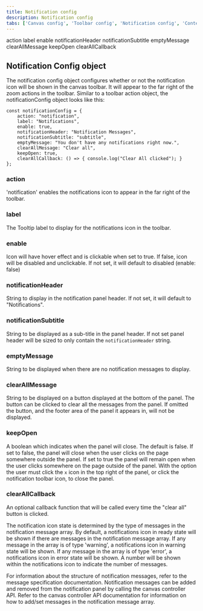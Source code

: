 ```yaml
---
title: Notification config
description: Notification config
tabs: ['Canvas config', 'Toolbar config', 'Notification config', 'Context menu config', 'Keyboard config']
---
```


<AnchorLinks small>
  <AnchorLink>action</AnchorLink>
  <AnchorLink>label</AnchorLink>
  <AnchorLink>enable</AnchorLink>
  <AnchorLink>notificationHeader</AnchorLink>
  <AnchorLink>notificationSubtitle</AnchorLink>
  <AnchorLink>emptyMessage</AnchorLink>
  <AnchorLink>clearAllMessage</AnchorLink>
  <AnchorLink>keepOpen</AnchorLink>
  <AnchorLink>clearAllCallback</AnchorLink>
</AnchorLinks>


## Notification Config object

The notification config object configures whether or not the notification icon will be shown in the canvas toolbar. It will appear to the far right of the zoom actions in the toolbar. Similar to a toolbar action object, the notificationConfig object looks like this:

```
const notificationConfig = { 
    action: "notification",
    label: "Notifications",
    enable: true,
    notificationHeader: "Notification Messages",
    notificationSubtitle: "subtitle",
    emptyMessage: "You don't have any notifications right now.",
    clearAllMessage: "Clear all",
    keepOpen: true,
    clearAllCallback: () => { console.log("Clear All clicked"); }
};
```

### action 
'notification' enables the notifications icon to appear in the far right of the toolbar.

### label
The Tooltip label to display for the notifications icon in the toolbar.

### enable
Icon will have hover effect and is clickable when set to true. If false, icon will be disabled and unclickable. If not set, it will default to disabled (enable: false)

### notificationHeader
String to display in the notification panel header. If not set, it will default to "Notifications".

### notificationSubtitle
String to be displayed as a sub-title in the panel header. If not set panel header will be sized to only contain the `notificationHeader` string.

### emptyMessage
String to be displayed when there are no notification messages to display.

### clearAllMessage
String to be displayed on a button displayed at the bottom of the panel. The button can be clicked to clear all the messages from the panel. If omitted the button, and the footer area of the panel it appears in, will not be displayed.

### keepOpen
A boolean which indicates when the panel will close. The default is false. If set to false, the panel will close when the user clicks on the page somewhere outside the panel. If set to true the panel will remain open when the user clicks somewhere on the page outside of the panel. With the option the user must click the `x` icon in the top right of the panel, or click the notification toolbar icon, to close the panel.

### clearAllCallback

An optional callback function that will be called every time the "clear all" button is clicked.

The notification icon state is determined by the type of messages in the notification message array. By default, a notifications icon in ready state will be shown if there are messages in the notification message array. If any message in the array is of type 'warning', a notifications icon in warning state will be shown. If any message in the array is of type 'error', a notifications icon in error state will be shown. A number will be shown within the notifications icon to indicate the number of messages.

For information about the structure of notification messages, refer to the <Link to="#notification-config-object">message specification documentation</Link>. Notification messages can be added and removed from the notification panel by calling the canvas controller API. Refer to the canvas controller API documentation for information on how to <Link to="/common-canvas/canvas-controller/canvas-controller-api#notification-messages-methods">add/set messages in the notification message array</Link>.

